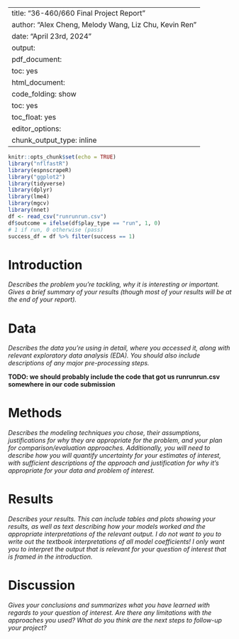 
---
title: "36-460/660 Final Project Report"
author: "Alex Cheng, Melody Wang, Liz Chu, Kevin Ren"
date: "April 23rd, 2024"
output:
  pdf_document:
    toc: yes
  html_document:
    code_folding: show
    toc: yes
    toc_float: yes
editor_options:
  chunk_output_type: inline
---

```r
knitr::opts_chunk$set(echo = TRUE)
library("nflfastR")
library(espnscrapeR)
library("ggplot2")
library(tidyverse)
library(dplyr)
library(lme4)
library(mgcv)
library(nnet)
df <- read_csv("runrunrun.csv")
df$outcome = ifelse(df$play_type == "run", 1, 0) 
# 1 if run, 0 otherwise (pass)
success_df = df %>% filter(success == 1)
```

# Introduction

*Describes the problem you’re tackling, why it is interesting or important. Gives a brief summary of your results (though most of your results will be at the end of your report). *

# Data

*Describes the data you’re using in detail, where you accessed it, along with relevant exploratory data analysis (EDA). You should also include descriptions of any major pre-processing steps.*

**TODO: we should probably include the code that got us runrunrun.csv somewhere in our code submission**

# Methods

*Describes the modeling techniques you chose, their assumptions, justifications for why they are appropriate for the problem, and your plan for comparison/evaluation approaches. Additionally, you will need to describe how you will quantify uncertainty for your estimates of interest, with sufficient descriptions of the approach and justification for why it’s appropriate for your data and problem of interest.*

# Results

*Describes your results. This can include tables and plots showing your results, as well as text describing how your models worked and the appropriate interpretations of the relevant output. I do not want to you to write out the textbook interpretations of all model coefficients! I only want you to interpret the output that is relevant for your question of interest that is framed in the introduction.*

# Discussion

*Gives your conclusions and summarizes what you have learned with regards to your question of interest. Are there any limitations with the approaches you used? What do you think are the next steps to follow-up your project?*
